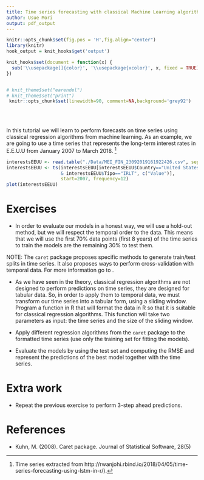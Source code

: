 ```yaml
---
title: Time series forecasting with classical Machine Learning algorithms
author: Usue Mori
output: pdf_output
---
```


```r
knitr::opts_chunk$set(fig.pos = 'H',fig.align="center")
library(knitr)
hook_output = knit_hooks$get('output')

knit_hooks$set(document = function(x) {
  sub('\\usepackage[]{color}', '\\usepackage{xcolor}', x, fixed = TRUE)
})


# knit_theme$set("earendel")
# knit_theme$set("print")
 knitr::opts_chunk$set(linewidth=90, comment=NA,background='grey92') 
 

```

<br>


In this tutorial we will learn to perform forecasts on time series using classical regression algorithms from machine learning. As an example, we are going to use a time series that represents the long-term interest rates in E.E.U.U from January 2007 to March 2018.  ^[Time series extracted from http://rwanjohi.rbind.io/2018/04/05/time-series-forecasting-using-lstm-in-r/).]

```r
interestsEEUU <- read.table("./Data/MEI_FIN_23092019161922426.csv", sep=",", header=TRUE)
interestsEEUU <- ts(interestsEEUU[interestsEEUU$Country=="United States" 
                    & interestsEEUU$Tipo=="IRLT", c("Value")], 
                    start=2007, frequency=12)
plot(interestsEEUU)
```

# Exercises

+ In order to evaluate our models in a honest way, we will use a hold-out method, but we will respect the temporal order to the data. This means that we will use the first 70% data points (first 8 years) of the time series to train the models are the remaining 30% to test them. 

NOTE: The `caret` package proposes specific methods to generate train/test splits in time series. It also proposes ways to perform cross-validation with temporal data. For more information go to \url{https://otexts.com/fpp2/accuracy.html}.


+ As we have seen in the theory, classical regression algorithms are not designed to perform predictions on time series, they are designed for tabular data. So, in order to apply them to temporal data, we must transform our time series into a tabular form, using a sliding window. Program a function in R that will format the data in R so that it is suitable for classical regression algorithms. This function will take two parameters as input: the time series and the size of the sliding window.

+ Apply different regression algorithms from the `caret` package to the formatted time series (use only the training set for fitting the models). 

+ Evaluate the models by using the test set and computing the RMSE and represent the predictions of the best model together with the time series. 

# Extra work

+ Repeat the previous exercise to perform 3-step ahead predictions. 


# References

* Kuhn, M. (2008). Caret package. Journal of Statistical Software, 28(5)

